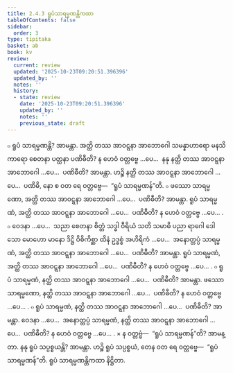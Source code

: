```yaml
---
title: 2.4.3 ရူပံသာရမ္မဏန္တိကထာ
tableOfContents: false
sidebar:
  order: 3
type: tipitaka
basket: ab
book: kv
review:
  current: review
  updated: '2025-10-23T09:20:51.396396'
  updated_by: ''
  notes: ''
  history:
  - state: review
    date: '2025-10-23T09:20:51.396396'
    updated_by: ''
    notes: ''
    previous_state: draft
---
```



<ReviewStatus review={frontmatter.review} showDetails={true} />

<HypothesisAnnotation frontmatter={frontmatter} />

<DynamicBreadcrumb />

<Division number="552" book="kv" e="ch" v="32" p="298">

<Paragraph number="1871" book="kv">
๐ ရူပံ သာရမ္မဏန္တိ? အာမန္တာ. အတ္ထိ တဿ အာဝဋ္ဋနာ အာဘောဂေါ သမန္နာဟာရော မနသိကာရော စေတနာ ပတ္ထနာ ပဏိဓီတိ? န ဟေဝံ ဝတ္တဗ္ဗေ …ပေ…  နနု နတ္ထိ တဿ အာဝဋ္ဋနာ အာဘောဂေါ …ပေ…  ပဏိဓီတိ? အာမန္တာ. ဟဉ္စိ နတ္ထိ တဿ အာဝဋ္ဋနာ အာဘောဂေါ …ပေ…  ပဏိဓိ, နော စ ဝတ ရေ ဝတ္တဗ္ဗေ—  “ရူပံ သာရမ္မဏန်”တိ.
</Paragraph>

<Paragraph number="1872" book="kv">
๐ ဖဿော သာရမ္မဏော, အတ္ထိ တဿ အာဝဋ္ဋနာ အာဘောဂေါ …ပေ…  ပဏိဓီတိ? အာမန္တာ. ရူပံ သာရမ္မဏံ, အတ္ထိ တဿ အာဝဋ္ဋနာ အာဘောဂေါ …ပေ…  ပဏိဓီတိ? န ဟေဝံ ဝတ္တဗ္ဗေ …ပေ… .
</Paragraph>

<Paragraph number="1873" book="kv">
๐ ဝေဒနာ …ပေ…  သညာ စေတနာ စိတ္တံ သဒ္ဓါ ဝီရိယံ သတိ သမာဓိ ပညာ ရာဂေါ ဒေါသော မောဟော မာနော ဒိဋ္ဌိ ဝိစိကိစ္ဆာ ထိနံ ဥဒ္ဓစ္စံ အဟိရိကံ …ပေ…  အနောတ္တပ္ပံ သာရမ္မဏံ, အတ္ထိ တဿ အာဝဋ္ဋနာ အာဘောဂေါ …ပေ…  ပဏိဓီတိ? အာမန္တာ. ရူပံ သာရမ္မဏံ, အတ္ထိ တဿ အာဝဋ္ဋနာ အာဘောဂေါ …ပေ…  ပဏိဓီတိ? န ဟေဝံ ဝတ္တဗ္ဗေ …ပေ… .
</Paragraph>

<Paragraph number="1874" book="kv">
๐ ရူပံ သာရမ္မဏံ, နတ္ထိ တဿ အာဝဋ္ဋနာ အာဘောဂေါ …ပေ…  ပဏိဓီတိ? အာမန္တာ. ဖဿော သာရမ္မဏော, နတ္ထိ တဿ အာဝဋ္ဋနာ အာဘောဂေါ …ပေ…  ပဏိဓီတိ? န ဟေဝံ ဝတ္တဗ္ဗေ …ပေ… .
</Paragraph>

<Paragraph number="1875" book="kv">
๐ ရူပံ သာရမ္မဏံ, နတ္ထိ တဿ အာဝဋ္ဋနာ အာဘောဂေါ …ပေ…  ပဏိဓီတိ? အာမန္တာ. ဝေဒနာ …ပေ…  အနောတ္တပ္ပံ သာရမ္မဏံ, နတ္ထိ တဿ အာဝဋ္ဋနာ အာဘောဂေါ …ပေ…  ပဏိဓီတိ? န ဟေဝံ ဝတ္တဗ္ဗေ …ပေ… .
</Paragraph>

</Division>
<Division number="553" book="kv" e="ch" v="32" p="298">

<Paragraph number="1876" book="kv">
× န ဝတ္တဗ္ဗံ—  “ရူပံ သာရမ္မဏန်”တိ? အာမန္တာ. နနု ရူပံ သပ္ပစ္စယန္တိ? အာမန္တာ. ဟဉ္စိ ရူပံ သပ္ပစ္စယံ, တေန ဝတ ရေ ဝတ္တဗ္ဗေ—  “ရူပံ သာရမ္မဏန်”တိ.

</Paragraph>
</Division>

<Paragraph number="1877" type="center" book="kv">
ရူပံ သာရမ္မဏန္တိကထာ နိဋ္ဌိတာ.
</Paragraph>